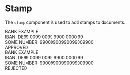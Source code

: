 
<Meta title='Components/Stamp' />


# Stamp

The `stamp` component is used to add stamps to documents.

<Canvas>
<div class="stamp">
	BANK EXAMPLE
	<br />
	IBAN: DE99 0099 0099 9900 0000 99
	<br />
	SOME NUMBER: 99009900990099009900
	<br/>
	<span class="tt-u">APPROVED</span>
</div>
</Canvas>

<Canvas>
<div class="stamp stamp--danger p-12 w-300">
	BANK EXAMPLE
	<br />
	IBAN: DE99 0099 0099 9900 0000 99
	<br />
	SOME NUMBER: 99009900990099009900
	<br/>
	<span class="tt-u">REJECTED</span>
</div>
</Canvas>
